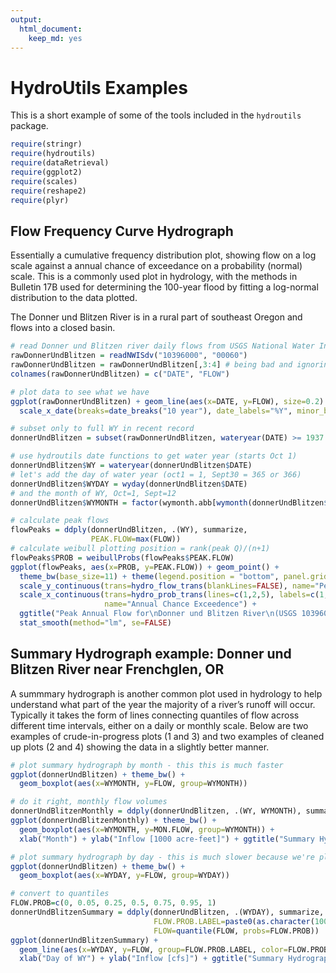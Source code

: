 ```yaml
---
output: 
  html_document: 
    keep_md: yes
---
```

# HydroUtils Examples

This is a short example of some of the tools included in the `hydroutils` package.

```r
require(stringr)
require(hydroutils)
require(dataRetrieval)
require(ggplot2)
require(scales)
require(reshape2)
require(plyr)
```

## Flow Frequency Curve Hydrograph
Essentially a cumulative frequency distribution plot, showing flow on a log scale against a annual chance of exceedance on a probability (normal) scale.  This is a commonly used plot in hydrology, with the methods in Bulletin 17B used for determining the 100-year flood by fitting a log-normal distribution to the data plotted.

The Donner und Blitzen River is in a rural part of southeast Oregon and flows into a closed basin.

```r
# read Donner und Blitzen river daily flows from USGS National Water Information System
rawDonnerUndBlitzen = readNWISdv("10396000", "00060")
rawDonnerUndBlitzen = rawDonnerUndBlitzen[,3:4] # being bad and ignoring the quality codes.
colnames(rawDonnerUndBlitzen) = c("DATE", "FLOW")

# plot data to see what we have
ggplot(rawDonnerUndBlitzen) + geom_line(aes(x=DATE, y=FLOW), size=0.2) + 
  scale_x_date(breaks=date_breaks("10 year"), date_labels="%Y", minor_breaks=date_breaks("1 year"))
```

```r
# subset only to full WY in recent record
donnerUndBlitzen = subset(rawDonnerUndBlitzen, wateryear(DATE) >= 1937 & wateryear(DATE) < 2016) # use only 

# use hydroutils date functions to get water year (starts Oct 1)
donnerUndBlitzen$WY = wateryear(donnerUndBlitzen$DATE)
# let's add the day of water year (oct1 = 1, Sept30 = 365 or 366)
donnerUndBlitzen$WYDAY = wyday(donnerUndBlitzen$DATE)
# and the month of WY, Oct=1, Sept=12
donnerUndBlitzen$WYMONTH = factor(wymonth.abb[wymonth(donnerUndBlitzen$DATE)], levels=wymonth.abb)

```

```r
# calculate peak flows
flowPeaks = ddply(donnerUndBlitzen, .(WY), summarize, 
                  PEAK.FLOW=max(FLOW))
# calculate weibull plotting position = rank(peak Q)/(n+1)
flowPeaks$PROB = weibullProbs(flowPeaks$PEAK.FLOW)
ggplot(flowPeaks, aes(x=PROB, y=PEAK.FLOW)) + geom_point() + 
  theme_bw(base_size=11) + theme(legend.position = "bottom", panel.grid.minor=element_blank()) +
  scale_y_continuous(trans=hydro_flow_trans(blankLines=FALSE), name="Peak Daily Flow [cfs]") + 
  scale_x_continuous(trans=hydro_prob_trans(lines=c(1,2,5), labels=c(1,2,5), byPeriod=TRUE), 
                     name="Annual Chance Exceedence") +
  ggtitle("Peak Annual Flow for\nDonner und Blitzen River\n(USGS 10396000)") +
  stat_smooth(method="lm", se=FALSE)
```

## Summary Hydrograph example: Donner und Blitzen River near Frenchglen, OR
A summmary hydrograph is another common plot used in hydrology to help understand what part of the year the majority of a river's runoff will occur.  Typically it takes the form of lines connecting quantiles of flow across different time intervals, either on a daily or monthly scale.  Below are two examples of crude-in-progress plots (1 and 3) and two examples of cleaned up plots (2 and 4) showing the data in a slightly better manner.

```r

# plot summary hydrograph by month - this this is much faster
ggplot(donnerUndBlitzen) + theme_bw() + 
  geom_boxplot(aes(x=WYMONTH, y=FLOW, group=WYMONTH))

# do it right, monthly flow volumes
donnerUndBlitzenMonthly = ddply(donnerUndBlitzen, .(WY, WYMONTH), summarize, MON.FLOW=sum(FLOW)*AF_PER_CFS_DAY/1000) # sum up cfs-day convert to acre-feet
ggplot(donnerUndBlitzenMonthly) + theme_bw() + 
  geom_boxplot(aes(x=WYMONTH, y=MON.FLOW, group=WYMONTH)) + 
  xlab("Month") + ylab("Inflow [1000 acre-feet]") + ggtitle("Summary Hydrograph")

# plot summary hydrograph by day - this is much slower because we're plotting 366 boxplots.
ggplot(donnerUndBlitzen) + theme_bw() + 
  geom_boxplot(aes(x=WYDAY, y=FLOW, group=WYDAY))

# convert to quantiles
FLOW.PROB=c(0, 0.05, 0.25, 0.5, 0.75, 0.95, 1)
donnerUndBlitzenSummary = ddply(donnerUndBlitzen, .(WYDAY), summarize, 
                                FLOW.PROB.LABEL=paste0(as.character(100*FLOW.PROB), "%"),
                                FLOW=quantile(FLOW, probs=FLOW.PROB))
ggplot(donnerUndBlitzenSummary) + 
  geom_line(aes(x=WYDAY, y=FLOW, group=FLOW.PROB.LABEL, color=FLOW.PROB.LABEL)) +
  xlab("Day of WY") + ylab("Inflow [cfs]") + ggtitle("Summary Hydrograph") + theme_bw()
```
